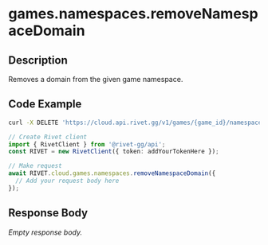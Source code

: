 

# games.namespaces.removeNamespaceDomain

## Description

Removes a domain from the given game namespace.


## Code Example

<CodeGroup title='Request' tag='DELETE' label='https://cloud.api.rivet.gg/v1/games/{game_id}/namespaces/{namespace_id}/domains/{domain}'>

```bash {{ title: 'cURL' }}
curl -X DELETE 'https://cloud.api.rivet.gg/v1/games/{game_id}/namespaces/{namespace_id}/domains/{domain}'
```

```ts
// Create Rivet client
import { RivetClient } from '@rivet-gg/api';
const RIVET = new RivetClient({ token: addYourTokenHere });

// Make request
await RIVET.cloud.games.namespaces.removeNamespaceDomain({
  // Add your request body here
});
```

</CodeGroup>


## Response Body

_Empty response body._
